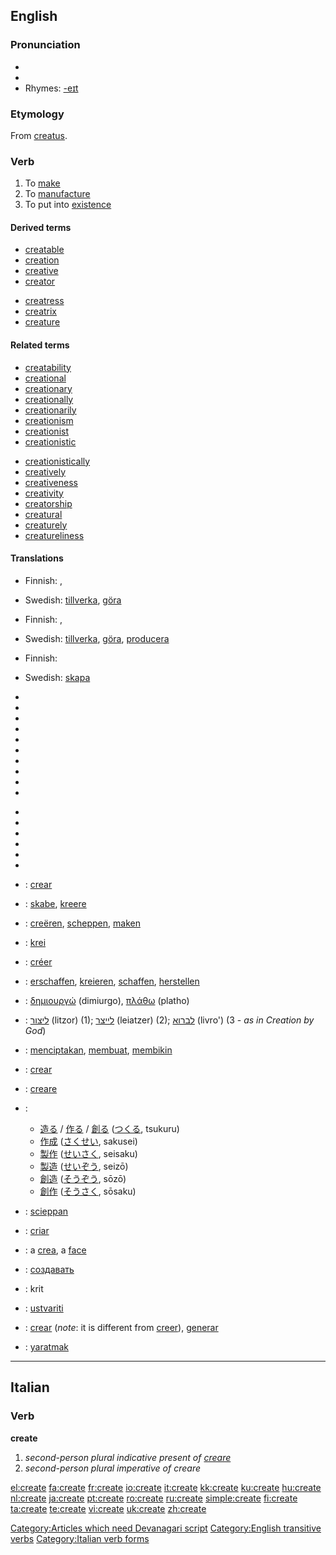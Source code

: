 {{wikipedia}}
==English==

===Pronunciation===
* {{IPA|/kɹiːeɪt/}}
* {{audio|en-us-create.ogg|Audio (US)}}
* Rhymes: [[Rhymes:English:-eɪt|-eɪt]]

===Etymology===
From {{L.}} [[creatus]].

===Verb===
{{en-verb|creat|ing}}

# To [[make]]
# To [[manufacture]]
# To put into [[existence]]

====Derived terms====
{{rel-top|terms derived from create}}
* [[creatable]]
* [[creation]]
* [[creative]]
* [[creator]]
{{rel-mid}}
* [[creatress]]
* [[creatrix]]
* [[creature]]
{{rel-bottom}}

====Related terms====
{{rel-top|terms related to create}}
* [[creatability]]
* [[creational]]
* [[creationary]]
* [[creationally]]
* [[creationarily]]
* [[creationism]]
* [[creationist]]
* [[creationistic]]
{{rel-mid}}
* [[creationistically]]
* [[creatively]]
* [[creativeness]]
* [[creativity]]
* [[creatorship]]
* [[creatural]]
* [[creaturely]]
* [[creatureliness]]
{{rel-bottom}}

====Translations====
{{trans-top|to make}}
* Finnish: {{t|fi|luoda}}, {{t|fi|tehdä}}
{{trans-mid}}
* Swedish: [[tillverka]], [[göra]]
{{trans-bottom}}

{{trans-top|to manufacture}}
* Finnish: {{t|fi|luoda}}, {{t|fi|valmistaa}}
{{trans-mid}}
* Swedish: [[tillverka]], [[göra]], [[producera]]
{{trans-bottom}}

{{trans-top|to put into existence}}
* Finnish: {{t|fi|luoda}}
{{trans-mid}}
* Swedish: [[skapa]]
{{trans-bottom}}

{{trans-top|translation requests}}
*{{trreq|Albanian}}
*{{trreq|Arabic}}
*{{trreq|Armenian}}
*{{trreq|Basque}}
*{{trreq|Bulgarian}}
*{{trreq|Estonian}}
*{{trreq|Georgian}}
*{{trreq|Hindi}}
*{{trreq|Hungarian}}
*{{trreq|Icelandic}}
{{trans-mid}}
*{{trreq|Korean}}
*{{trreq|Latin}}
*{{trreq|Latvian}}
*{{trreq|Lithuanian}}
*{{trreq|Persian}}
*{{trreq|Thai}}
{{trans-bottom}}

{{ttbc-top}}
*{{ttbc|Catalan}}: [[crear]]
*{{ttbc|Danish}}: [[skabe]], [[kreere]]
*{{ttbc|Dutch}}: [[creëren]], [[scheppen]], [[maken]]
*{{ttbc|Esperanto}}: [[krei]]
*{{ttbc|French}}: [[créer]]
*{{ttbc|German}}: [[erschaffen]], [[kreieren]], [[schaffen]], [[herstellen]]
*{{ttbc|Greek}}: [[δημιουργώ]] (dimiurgo), [[πλάθω]] (platho)
*{{ttbc|Hebrew}}: [[ליצור]] (litzor) (1); [[לייצר]] (leiatzer) (2); [[לברוא]] (livro') (3 - ''as in Creation by God'')
*{{ttbc|Indonesian}}: [[cipta|menciptakan]], [[buat|membuat]], [[bikin|membikin]]
*{{ttbc|Interlingua}}: [[crear]]
*{{ttbc|Italian}}: [[creare]]
{{trans-mid}}
* {{ttbc|Japanese}}:
** [[造る]] / [[作る]] / [[創る]] ([[つくる]], tsukuru)
** [[作成]] ([[さくせい]], sakusei)
** [[製作]] ([[せいさく]], seisaku)
** [[製造]] ([[せいぞう]], seizō)
** [[創造]] ([[そうぞう]], sōzō)
** [[創作]] ([[そうさく]], sōsaku)
*{{ttbc|Old English}}: [[scieppan]]
*{{ttbc|Portuguese}}: [[criar]]
*{{ttbc|Romanian}}: a [[crea]], a [[face]]
*{{ttbc|Russian}}: [[создавать]]
*{{ttbc|Sanskrit}}: krit [[Category:Articles which need Devanagari script]]
*{{ttbc|Slovene}}: [[ustvariti]]
*{{ttbc|Spanish}}: [[crear]] (''note'': it is different from [[creer]]), [[generar]]
*{{ttbc|Turkish}}: [[yaratmak]]
{{trans-bottom}}

[[Category:English transitive verbs]]

----

==Italian==

===Verb===
'''create'''

# ''second-person plural indicative present of [[creare]]''
# ''second-person plural imperative of creare''

[[Category:Italian verb forms]]

[[el:create]]
[[fa:create]]
[[fr:create]]
[[io:create]]
[[it:create]]
[[kk:create]]
[[ku:create]]
[[hu:create]]
[[nl:create]]
[[ja:create]]
[[pt:create]]
[[ro:create]]
[[ru:create]]
[[simple:create]]
[[fi:create]]
[[ta:create]]
[[te:create]]
[[vi:create]]
[[uk:create]]
[[zh:create]]